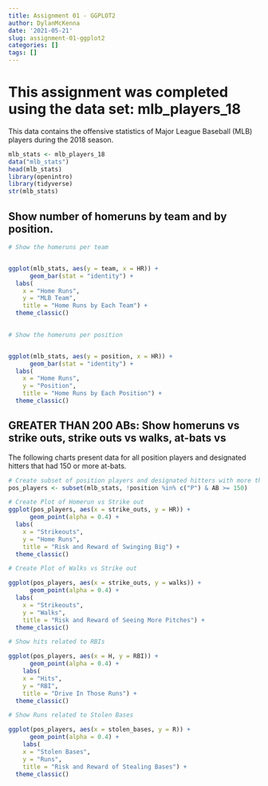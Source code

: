 ```yaml
---
title: Assignment 01 - GGPLOT2
author: DylanMcKenna
date: '2021-05-21'
slug: assignment-01-ggplot2
categories: []
tags: []
---
```



#  This assignment was completed using the data set: mlb_players_18

This data contains the offensive statistics of Major League Baseball (MLB) players during the 2018 season.


```r
mlb_stats <- mlb_players_18
data("mlb_stats")
head(mlb_stats)
library(openintro)
library(tidyverse)
str(mlb_stats)

```


## Show number of homeruns by team and by position.


```r

# Show the homeruns per team


ggplot(mlb_stats, aes(y = team, x = HR)) +
      geom_bar(stat = "identity") +
  labs(
    x = "Home Runs",
    y = "MLB Team",
    title = "Home Runs by Each Team") +
  theme_classic()
         
```



```r
# Show the homeruns per position


ggplot(mlb_stats, aes(y = position, x = HR)) +
      geom_bar(stat = "identity") +
  labs(
    x = "Home Runs",
    y = "Position",
    title = "Home Runs by Each Position") +
  theme_classic()
```

## GREATER THAN 200 ABs: Show homeruns vs strike outs, strike outs vs walks, at-bats vs

The following charts present data for all position players and designated hitters that had 150 or more at-bats.


```r
# Create subset of position players and designated hitters with more than 150 at-bats
pos_players <- subset(mlb_stats, !position %in% c("P") & AB >= 150)

# Create Plot of Homerun vs Strike out
ggplot(pos_players, aes(x = strike_outs, y = HR)) +
      geom_point(alpha = 0.4) +
  labs(
    x = "Strikeouts",
    y = "Home Runs",
    title = "Risk and Reward of Swinging Big") +
  theme_classic()
```


 
```r

# Create Plot of Walks vs Strike out

ggplot(pos_players, aes(x = strike_outs, y = walks)) +
      geom_point(alpha = 0.4) +
  labs(
    x = "Strikeouts",
    y = "Walks",
    title = "Risk and Reward of Seeing More Pitches") +
  theme_classic()
```


```r

# Show hits related to RBIs

ggplot(pos_players, aes(x = H, y = RBI)) +
      geom_point(alpha = 0.4) +
    labs(
    x = "Hits",
    y = "RBI",
    title = "Drive In Those Runs") + 
  theme_classic()
```


```r

# Show Runs related to Stolen Bases

ggplot(pos_players, aes(x = stolen_bases, y = R)) +
      geom_point(alpha = 0.4) +
    labs(
    x = "Stolen Bases",
    y = "Runs",
    title = "Risk and Reward of Stealing Bases") + 
  theme_classic()
```

